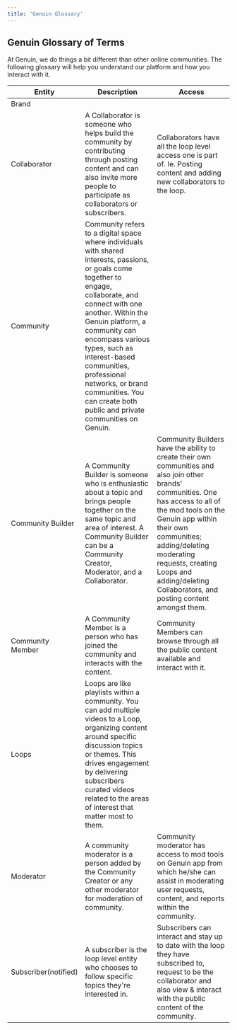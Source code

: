 ```yaml
---
title: 'Genuin Glossary'
---
```


## Genuin Glossary of Terms

At Genuin, we do things a bit different than other online communities. The following glossary will help you understand our platform and how you interact with it. 

| **Entity** | **Description** | **Access**|
| -------- | ------------------- | -------- |
| Brand  |                   |     |
| Collaborator | A Collaborator is someone who helps build the community by contributing through posting content and can also invite more people to participate as collaborators or subscribers. | Collaborators have all the loop level access one is part of. Ie. Posting content and adding new collaborators to the loop. |
| Community | Community refers to a digital space where individuals with shared interests, passions, or goals come together to engage, collaborate, and connect with one another. Within the Genuin platform, a community can encompass various types, such as interest-based communities, professional networks, or brand communities. You can create both public and private communities on Genuin. |  |
| Community Builder | A Community Builder is someone who is enthusiastic about a topic and brings people together on the same topic and area of interest. A Community Builder can be a Community Creator, Moderator, and a Collaborator. | Community Builders have the ability to create their own communities and also join other brands’ communities. One has access to all of the mod tools on the Genuin app within their own communities; adding/deleting moderating requests, creating Loops and adding/deleting Collaborators, and posting content amongst them. |
| Community Member | A Community Member is a person who has joined the community and interacts with the content. | Community Members can browse through all the public content available and interact with it. |
| Loops | Loops are like playlists within a community. You can add multiple videos to a Loop, organizing content around specific discussion topics or themes. This drives engagement by delivering subscribers curated videos related to the areas of interest that matter most to them. |  |
| Moderator | A community moderator is a person added by the Community Creator or any other moderator for moderation of community. | Community moderator has access to mod tools on Genuin app from which he/she can assist in moderating user requests, content, and reports within the community. |
| Subscriber(notified) | A subscriber is the loop level entity who chooses to follow specific topics they're interested in. | Subscribers can interact and stay up to date with the loop they have subscribed to, request to be the collaborator and also view & interact with the public content of the community. |